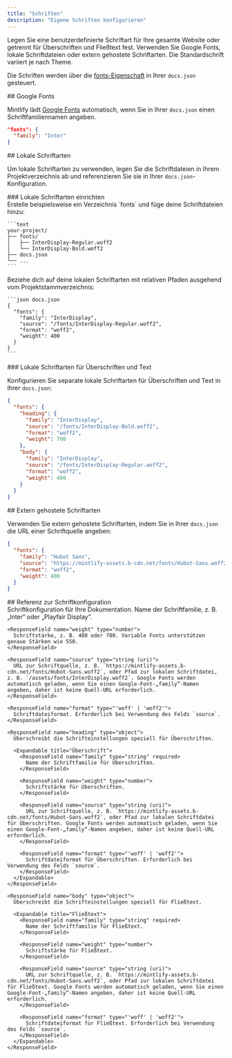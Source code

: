 ```yaml
---
title: "Schriften"
description: "Eigene Schriften konfigurieren"
---
```


Legen Sie eine benutzerdefinierte Schriftart für Ihre gesamte Website oder getrennt für Überschriften und Fließtext fest. Verwenden Sie Google Fonts, lokale Schriftdateien oder extern gehostete Schriftarten. Die Standardschrift variiert je nach Theme.

Die Schriften werden über die [fonts-Eigenschaft](/de/organize/settings#param-fonts) in Ihrer `docs.json` gesteuert.

<div id="google-fonts">
  ## Google Fonts
</div>

Mintlify lädt [Google Fonts](https://fonts.google.com) automatisch, wenn Sie in Ihrer `docs.json` einen Schriftfamiliennamen angeben.

```json docs.json
"fonts": {
  "family": "Inter"
}
```

<div id="local-fonts">
  ## Lokale Schriftarten
</div>

Um lokale Schriftarten zu verwenden, legen Sie die Schriftdateien in Ihrem Projektverzeichnis ab und referenzieren Sie sie in Ihrer `docs.json`-Konfiguration.

<div id="setting-up-local-fonts">
  ### Lokale Schriftarten einrichten
</div>

<Steps>
  <Step title="Schriftdateien zu deinem Projekt hinzufügen">
    Erstelle beispielsweise ein Verzeichnis `fonts` und füge deine Schriftdateien hinzu:

    ```text
    your-project/
    ├── fonts/
    │   ├── InterDisplay-Regular.woff2
    │   └── InterDisplay-Bold.woff2
    ├── docs.json
    └── ...
    ```
  </Step>

  <Step title="Schriftarten in docs.json konfigurieren">
    Beziehe dich auf deine lokalen Schriftarten mit relativen Pfaden ausgehend vom Projektstammverzeichnis:

    ```json docs.json
    {
      "fonts": {
        "family": "InterDisplay",
        "source": "/fonts/InterDisplay-Regular.woff2",
        "format": "woff2",
        "weight": 400
      }
    }
    ```
  </Step>
</Steps>

<div id="local-fonts-for-headings-and-body">
  ### Lokale Schriftarten für Überschriften und Text
</div>

Konfigurieren Sie separate lokale Schriftarten für Überschriften und Text in Ihrer `docs.json`:

```json docs.json
{
  "fonts": {
    "heading": {
      "family": "InterDisplay",
      "source": "/fonts/InterDisplay-Bold.woff2",
      "format": "woff2",
      "weight": 700
    },
    "body": {
      "family": "InterDisplay",
      "source": "/fonts/InterDisplay-Regular.woff2",
      "format": "woff2",
      "weight": 400
    }
  }
}
```

<div id="externally-hosted-fonts">
  ## Extern gehostete Schriftarten
</div>

Verwenden Sie extern gehostete Schriftarten, indem Sie in Ihrer `docs.json` die URL einer Schriftquelle angeben:

```json docs.json
{
  "fonts": {
    "family": "Hubot Sans",
    "source": "https://mintlify-assets.b-cdn.net/fonts/Hubot-Sans.woff2",
    "format": "woff2",
    "weight": 400
  }
}
```

<div id="font-configuration-reference">
  ## Referenz zur Schriftkonfiguration
</div>

<ResponseField name="fonts" type="object">
  Schriftkonfiguration für Ihre Dokumentation.

  <Expandable title="Schriften">
    <ResponseField name="family" type="string" required>
      Name der Schriftfamilie, z. B. „Inter“ oder „Playfair Display“.
    </ResponseField>

    <ResponseField name="weight" type="number">
      Schriftstärke, z. B. 400 oder 700. Variable Fonts unterstützen genaue Stärken wie 550.
    </ResponseField>

    <ResponseField name="source" type="string (uri)">
      URL zur Schriftquelle, z. B. `https://mintlify-assets.b-cdn.net/fonts/Hubot-Sans.woff2`, oder Pfad zur lokalen Schriftdatei, z. B. `/assets/fonts/InterDisplay.woff2`. Google Fonts werden automatisch geladen, wenn Sie einen Google-Font-„family“-Namen angeben, daher ist keine Quell-URL erforderlich.
    </ResponseField>

    <ResponseField name="format" type="'woff' | 'woff2'">
      Schriftdateiformat. Erforderlich bei Verwendung des Felds `source`.
    </ResponseField>

    <ResponseField name="heading" type="object">
      Überschreibt die Schrifteinstellungen speziell für Überschriften.

      <Expandable title="Überschrift">
        <ResponseField name="family" type="string" required>
          Name der Schriftfamilie für Überschriften.
        </ResponseField>

        <ResponseField name="weight" type="number">
          Schriftstärke für Überschriften.
        </ResponseField>

        <ResponseField name="source" type="string (uri)">
          URL zur Schriftquelle, z. B. `https://mintlify-assets.b-cdn.net/fonts/Hubot-Sans.woff2`, oder Pfad zur lokalen Schriftdatei für Überschriften. Google Fonts werden automatisch geladen, wenn Sie einen Google-Font-„family“-Namen angeben, daher ist keine Quell-URL erforderlich.
        </ResponseField>

        <ResponseField name="format" type="'woff' | 'woff2'">
          Schriftdateiformat für Überschriften. Erforderlich bei Verwendung des Felds `source`.
        </ResponseField>
      </Expandable>
    </ResponseField>

    <ResponseField name="body" type="object">
      Überschreibt die Schrifteinstellungen speziell für Fließtext.

      <Expandable title="Fließtext">
        <ResponseField name="family" type="string" required>
          Name der Schriftfamilie für Fließtext.
        </ResponseField>

        <ResponseField name="weight" type="number">
          Schriftstärke für Fließtext.
        </ResponseField>

        <ResponseField name="source" type="string (uri)">
          URL zur Schriftquelle, z. B. `https://mintlify-assets.b-cdn.net/fonts/Hubot-Sans.woff2`, oder Pfad zur lokalen Schriftdatei für Fließtext. Google Fonts werden automatisch geladen, wenn Sie einen Google-Font-„family“-Namen angeben, daher ist keine Quell-URL erforderlich.
        </ResponseField>

        <ResponseField name="format" type="'woff' | 'woff2'">
          Schriftdateiformat für Fließtext. Erforderlich bei Verwendung des Felds `source`.
        </ResponseField>
      </Expandable>
    </ResponseField>
  </Expandable>
</ResponseField>